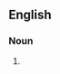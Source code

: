{{also|Stracciatellas}}

==English==

===Noun===
{{head|en|noun plural form}}

# {{plural of|stracciatella|lang=en}}